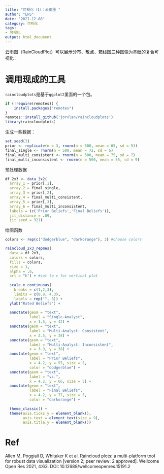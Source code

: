 ```yaml
---
title: "可视化（1）：云雨图 "
author: "LHS"
date: "2021-12-08"
category: 可视化
tags: 
- 可视化
output: html_document
---
```


云雨图（RainCloudPlot）可以展示分布、散点、箱线图三种图像为基础的复合可视化：

# 调用现成的工具

`raincloudplots`是基于`ggplot2`里面的一个包。

```R
if (!require(remotes)) {
    install.packages("remotes")
}
remotes::install_github('jorvlan/raincloudplots')
library(raincloudplots)
```
生成一些数据：
```R
set.seed(3)
prior <- replicate(n = 3, rnorm(n = 500, mean = 65, sd = 5))
final_single <- rnorm(n = 500, mean = 72, sd = 6)
final_multi_consistent <- rnorm(n = 500, mean = 75, sd = 7)
final_multi_inconsistent <- rnorm(n = 500, mean = 55, sd = 9)
```
预处理数据
```R
df_2x3 <- data_2x2(
  array_1 = prior[,1],
  array_2 = final_single,
  array_3 = prior[,2],
  array_4 = final_multi_consistent,
  array_5 = prior[,3],
  array_6 = final_multi_inconsistent,
  labels = (c('Prior Beliefs','Final Beliefs')),
  jit_distance = .09,
  jit_seed = 321) 
```
绘图函数
```R
colors <- rep(c("dodgerblue", "darkorange"), 3) #choose colors 

raincloud_2x3_repmes(
  data = df_2x3,
  colors = colors,
  fills = colors,
  size = 1,
  alpha = .6,
  ort = "h") + #set to v for vertical plot
  
  scale_x_continuous(
    breaks = c(1,2,3), 
    limits = c(0.8, 4.3), 
    labels = rep("", 3)) +
  ylab("Rated Beliefs") +
  
  annotate(geom = "text", 
           label = "Single-Analyst", 
           x = 1.5, y = 42) + 
  annotate(geom = "text", 
           label = "Multi-Analyst: Consistent", 
           x = 2.5, y = 38) + 
  annotate(geom = "text", 
           label = "Multi-Analyst: Inconsistent",
           x = 3.9, y = 38) + 
  annotate(geom = "text", 
           label = "Prior Beliefs", 
           x = 4.2, y = 55, size = 5, 
           color = "dodgerblue") + 
  annotate(geom = "text", 
           label = "vs.", 
           x = 4.2, y = 66, size = 5) + 
  annotate(geom = "text", 
           label = "Final Beliefs", 
           x = 4.2, y = 77, size = 5, 
           color = "darkorange") + 
  
  theme_classic() +
  theme(axis.ticks.y = element_blank(),
        axis.text = element_text(size = 9),
        axis.title.y = element_blank())
```




# Ref 

Allen M, Poggiali D, Whitaker K et al. Raincloud plots: a multi-platform tool for robust data visualization [version 2; peer review: 2 approved]. Wellcome Open Res 2021, 4:63. DOI: 10.12688/wellcomeopenres.15191.2